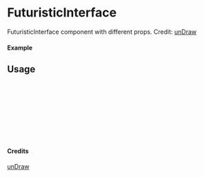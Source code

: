 
<Meta of={FuturisticInterface} title="unDraw/FuturisticInterface" />

# FuturisticInterface

FuturisticInterface component with different props.
Credit: [unDraw](https://undraw.co/illustrations)

#### Example

<Canvas of={FuturisticInterface.Primary} />

## Usage

```ts
import { FuturisticInterface } from "yadl-ui";

const Example = () => {
  return (
      <FuturisticInterface />
  );
};

export default Example;
```

#### Credits
[unDraw](https://undraw.co/illustrations)
